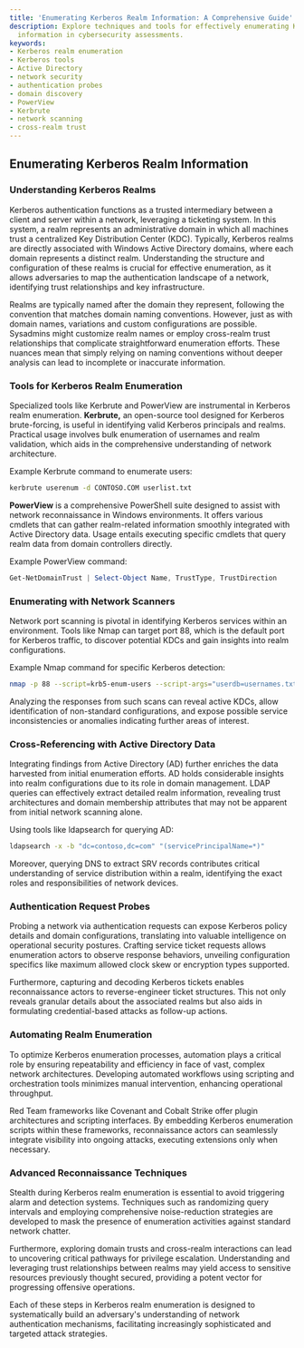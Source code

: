 ```yaml
---
title: 'Enumerating Kerberos Realm Information: A Comprehensive Guide'
description: Explore techniques and tools for effectively enumerating Kerberos realm
  information in cybersecurity assessments.
keywords:
- Kerberos realm enumeration
- Kerberos tools
- Active Directory
- network security
- authentication probes
- domain discovery
- PowerView
- Kerbrute
- network scanning
- cross-realm trust
---
```


## Enumerating Kerberos Realm Information

### Understanding Kerberos Realms

Kerberos authentication functions as a trusted intermediary between a client and server within a network, leveraging a ticketing system. In this system, a realm represents an administrative domain in which all machines trust a centralized Key Distribution Center (KDC). Typically, Kerberos realms are directly associated with Windows Active Directory domains, where each domain represents a distinct realm. Understanding the structure and configuration of these realms is crucial for effective enumeration, as it allows adversaries to map the authentication landscape of a network, identifying trust relationships and key infrastructure.

Realms are typically named after the domain they represent, following the convention that matches domain naming conventions. However, just as with domain names, variations and custom configurations are possible. Sysadmins might customize realm names or employ cross-realm trust relationships that complicate straightforward enumeration efforts. These nuances mean that simply relying on naming conventions without deeper analysis can lead to incomplete or inaccurate information.

### Tools for Kerberos Realm Enumeration

Specialized tools like Kerbrute and PowerView are instrumental in Kerberos realm enumeration. **Kerbrute,** an open-source tool designed for Kerberos brute-forcing, is useful in identifying valid Kerberos principals and realms. Practical usage involves bulk enumeration of usernames and realm validation, which aids in the comprehensive understanding of network architecture.

Example Kerbrute command to enumerate users:
```bash
kerbrute userenum -d CONTOSO.COM userlist.txt
```
**PowerView** is a comprehensive PowerShell suite designed to assist with network reconnaissance in Windows environments. It offers various cmdlets that can gather realm-related information smoothly integrated with Active Directory data. Usage entails executing specific cmdlets that query realm data from domain controllers directly.

Example PowerView command:
```powershell
Get-NetDomainTrust | Select-Object Name, TrustType, TrustDirection
```
### Enumerating with Network Scanners

Network port scanning is pivotal in identifying Kerberos services within an environment. Tools like Nmap can target port 88, which is the default port for Kerberos traffic, to discover potential KDCs and gain insights into realm configurations.

Example Nmap command for specific Kerberos detection:
```bash
nmap -p 88 --script=krb5-enum-users --script-args="userdb=usernames.txt" <target_range>
```
Analyzing the responses from such scans can reveal active KDCs, allow identification of non-standard configurations, and expose possible service inconsistencies or anomalies indicating further areas of interest.

### Cross-Referencing with Active Directory Data

Integrating findings from Active Directory (AD) further enriches the data harvested from initial enumeration efforts. AD holds considerable insights into realm configurations due to its role in domain management. LDAP queries can effectively extract detailed realm information, revealing trust architectures and domain membership attributes that may not be apparent from initial network scanning alone.

Using tools like ldapsearch for querying AD:
```bash
ldapsearch -x -b "dc=contoso,dc=com" "(servicePrincipalName=*)"
```
Moreover, querying DNS to extract SRV records contributes critical understanding of service distribution within a realm, identifying the exact roles and responsibilities of network devices.

### Authentication Request Probes

Probing a network via authentication requests can expose Kerberos policy details and domain configurations, translating into valuable intelligence on operational security postures. Crafting service ticket requests allows enumeration actors to observe response behaviors, unveiling configuration specifics like maximum allowed clock skew or encryption types supported.

Furthermore, capturing and decoding Kerberos tickets enables reconnaissance actors to reverse-engineer ticket structures. This not only reveals granular details about the associated realms but also aids in formulating credential-based attacks as follow-up actions.

### Automating Realm Enumeration

To optimize Kerberos enumeration processes, automation plays a critical role by ensuring repeatability and efficiency in face of vast, complex network architectures. Developing automated workflows using scripting and orchestration tools minimizes manual intervention, enhancing operational throughput.

Red Team frameworks like Covenant and Cobalt Strike offer plugin architectures and scripting interfaces. By embedding Kerberos enumeration scripts within these frameworks, reconnaissance actors can seamlessly integrate visibility into ongoing attacks, executing extensions only when necessary.

### Advanced Reconnaissance Techniques

Stealth during Kerberos realm enumeration is essential to avoid triggering alarm and detection systems. Techniques such as randomizing query intervals and employing comprehensive noise-reduction strategies are developed to mask the presence of enumeration activities against standard network chatter.

Furthermore, exploring domain trusts and cross-realm interactions can lead to uncovering critical pathways for privilege escalation. Understanding and leveraging trust relationships between realms may yield access to sensitive resources previously thought secured, providing a potent vector for progressing offensive operations. 

Each of these steps in Kerberos realm enumeration is designed to systematically build an adversary's understanding of network authentication mechanisms, facilitating increasingly sophisticated and targeted attack strategies.